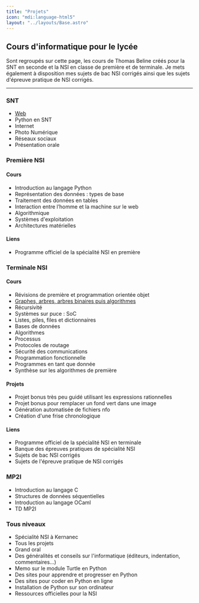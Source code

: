 ```yaml
---
title: "Projets"
icon: "mdi:language-html5"
layout: "../layouts/Base.astro"
---
```


## Cours d'informatique pour le lycée
Sont regroupés sur cette page, les cours de Thomas Beline créés pour la SNT en seconde et la NSI en classe de première et de terminale. Je mets également à disposition mes sujets de bac NSI corrigés ainsi que les sujets d'épreuve pratique de NSI corrigés.

------------------------

### SNT
- [Web](web)
- Python en SNT
- Internet
- Photo Numérique
- Réseaux sociaux
- Présentation orale

### Première NSI
#### Cours
- Introduction au langage Python
- Représentation des données : types de base
- Traitement des données en tables
- Interaction entre l’homme et la machine sur le web
- Algorithmique
- Systèmes d'exploitation
- Architectures matérielles
#### Liens
- Programme officiel de la spécialité NSI en première

### Terminale NSI
#### Cours
- Révisions de première et programmation orientée objet
- [Graphes, arbres, arbres binaires puis algorithmes](graphes)
- Récursivité
- Systèmes sur puce : SoC
- Listes, piles, files et dictionnaires
- Bases de données
- Algorithmes
- Processus
- Protocoles de routage
- Sécurité des communications
- Programmation fonctionnelle
- Programmes en tant que donnée
- Synthèse sur les algorithmes de première
#### Projets
- Projet bonus très peu guidé utilisant les expressions rationnelles
- Projet bonus pour remplacer un fond vert dans une image
- Génération automatisée de fichiers nfo
- Création d'une frise chronologique
#### Liens
- Programme officiel de la spécialité NSI en terminale
- Banque des épreuves pratiques de spécialité NSI
- Sujets de bac NSI corrigés
- Sujets de l'épreuve pratique de NSI corrigés

### MP2I
- Introduction au langage C
- Structures de données séquentielles
- Introduction au langage OCaml
- TD MP2I

### Tous niveaux
- Spécialité NSI à Kernanec
- Tous les projets
- Grand oral
- Des généralités et conseils sur l'informatique (éditeurs, indentation, commentaires…)
- Memo sur le module Turtle en Python
- Des sites pour apprendre et progresser en Python
- Des sites pour coder en Python en ligne
- Installation de Python sur son ordinateur
- Ressources officielles pour la NSI
